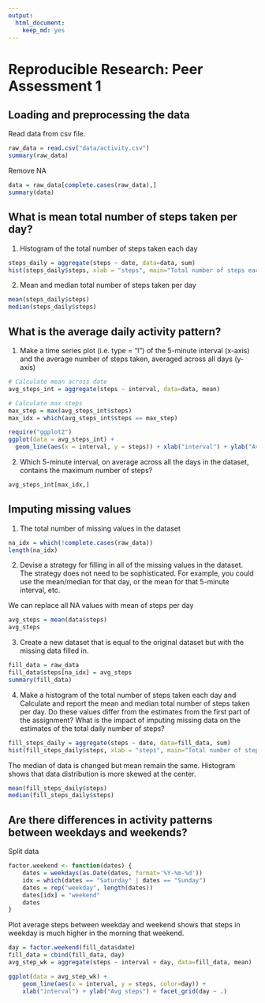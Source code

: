 ```yaml
---
output:
  html_document:
    keep_md: yes
---
```

# Reproducible Research: Peer Assessment 1


## Loading and preprocessing the data
Read data from csv file.
```r
raw_data = read.csv("data/activity.csv")
summary(raw_data)
```
Remove NA

```r
data = raw_data[complete.cases(raw_data),]
summary(data)
```

## What is mean total number of steps taken per day?

1) Histogram of the total number of steps taken each day
```r
steps_daily = aggregate(steps ~ date, data=data, sum)
hist(steps_daily$steps, xlab = "steps", main="Total number of steps each day")
```

2) Mean and median total number of steps taken per day
```r
mean(steps_daily$steps)
median(steps_daily$steps)
```

## What is the average daily activity pattern?
1) Make a time series plot (i.e. type = "l") of the 5-minute interval (x-axis) and the average number of steps taken, averaged across all days (y-axis)

```r
# Calculate mean across date
avg_steps_int = aggregate(steps ~ interval, data=data, mean)

# Calculate max steps
max_step = max(avg_steps_int$steps)
max_idx = which(avg_steps_int$steps == max_step)

require("ggplot2")
ggplot(data = avg_steps_int) + 
  geom_line(aes(x = interval, y = steps)) + xlab("interval") + ylab("Avg steps") 
```

2) Which 5-minute interval, on average across all the days in the dataset, contains the maximum number of steps?
```r
avg_steps_int[max_idx,]
```

## Imputing missing values

1) The total number of missing values in the dataset
```r
na_idx = which(!complete.cases(raw_data))
length(na_idx)
```

2) Devise a strategy for filling in all of the missing values in the dataset. The strategy does not need to be sophisticated. For example, you could use the mean/median for that day, or the mean for that 5-minute interval, etc.

We can replace all NA values with mean of steps per day
``` r
avg_steps = mean(data$steps)
avg_steps
```

3) Create a new dataset that is equal to the original dataset but with the missing data filled in.
``` r
fill_data = raw_data
fill_data$steps[na_idx] = avg_steps
summary(fill_data)
```

4) Make a histogram of the total number of steps taken each day and Calculate and report the mean and median total number of steps taken per day. Do these values differ from the estimates from the first part of the assignment? What is the impact of imputing missing data on the estimates of the total daily number of steps?
``` r
fill_steps_daily = aggregate(steps ~ date, data=fill_data, sum)
hist(fill_steps_daily$steps, xlab = "steps", main="Total number of steps each day (NA filled)")
```

The median of data is changed but mean remain the same. Histogram shows that data distribution is more skewed at the center.
```r
mean(fill_steps_daily$steps)
median(fill_steps_daily$steps)
```

## Are there differences in activity patterns between weekdays and weekends?

Split data
```r
factor.weekend <- function(dates) {
    dates = weekdays(as.Date(dates, format='%Y-%m-%d'))
    idx = which(dates == "Saturday" | dates == "Sunday")
    dates = rep("weekday", length(dates))
    dates[idx] = "weekend"
    dates
}
```
Plot average steps between weekday and weekend shows that steps in weekday is much higher in the morning that weekend. 
```r
day = factor.weekend(fill_data$date)
fill_data = cbind(fill_data, day)
avg_step_wk = aggregate(steps ~ interval + day, data=fill_data, mean)

ggplot(data = avg_step_wk) + 
    geom_line(aes(x = interval, y = steps, color=day)) + 
    xlab("interval") + ylab("Avg steps") + facet_grid(day ~ .)
```



